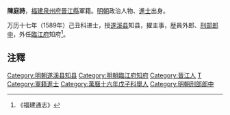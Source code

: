 '''陳庭詩'''，[[福建|福建]][[泉州府|泉州府]][[晉江縣|晉江縣]]軍籍。[[明朝|明朝]]政治人物、[[進士|進士]]出身。

万历十七年（1589年）己丑科进士，授[[遂溪县|遂溪县]]知县，擢主事，歴員外郎、[[刑部|刑部]][[郎中_(官職)|郎中]]，外任[[臨江府|臨江府]]知府<ref>《福建通志》</ref>。

== 注釋 ==
{{reflist}}

{{明朝人物小作品}}

{{萬曆十七年己丑科殿試金榜}}
{{DEFAULTSORT:Chen陳}}
[[Category:明朝遂溪县知县|Category:明朝遂溪县知县]]
[[Category:明朝臨江府知府|Category:明朝臨江府知府]]
[[Category:晉江人|Category:晉江人]]
[[Category:陳姓|T]]
[[Category:軍籍進士|Category:軍籍進士]]
[[Category:萬曆十六年戊子科舉人|Category:萬曆十六年戊子科舉人]]
[[Category:明朝刑部郎中|Category:明朝刑部郎中]]